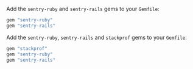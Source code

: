 <OnboardingOption optionId="profiling" hideForThisOption>

Add the `sentry-ruby` and `sentry-rails` gems to your `Gemfile`:

```ruby {filename:Gemfile}
gem "sentry-ruby"
gem "sentry-rails"
```

</OnboardingOption>

<OnboardingOption optionId="profiling">

Add the `sentry-ruby`, `sentry-rails` and `stackprof` gems to your `Gemfile`:

```ruby {filename:Gemfile}
gem "stackprof"
gem "sentry-ruby"
gem "sentry-rails"
```

</OnboardingOption>
